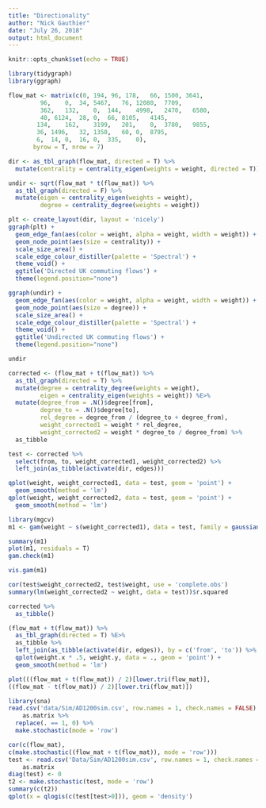 ```yaml
---
title: "Directionality"
author: "Nick Gauthier"
date: "July 26, 2018"
output: html_document
---
```


```r
knitr::opts_chunk$set(echo = TRUE)
```

```r
library(tidygraph)
library(ggraph)
```

```r
flow_mat <- matrix(c(0,	194, 96, 178,	66, 1500, 3641,
         96,	0,	34,	5467,	76,	12080,	7709,
         362,	132,	0,	144,	4998,	2470,	6580,
         40, 6124,	28,	0,	66,	8105,	4145,	
        134,	162,	3199,	201,	0,	3780,	9855,
        36,	1496,	32,	1350,	60,	0,	8795,
        6,	14,	0,	16,	0,	335,	0), 
       byrow = T, nrow = 7) 

dir <- as_tbl_graph(flow_mat, directed = T) %>%
  mutate(centrality = centrality_eigen(weights = weight, directed = T))
```

```r
undir <- sqrt(flow_mat * t(flow_mat)) %>%
  as_tbl_graph(directed = F) %>%
  mutate(eigen = centrality_eigen(weights = weight),
         degree = centrality_degree(weights = weight))
```

```r
plt <- create_layout(dir, layout = 'nicely')
ggraph(plt) +
  geom_edge_fan(aes(color = weight, alpha = weight, width = weight)) +
  geom_node_point(aes(size = centrality)) +
  scale_size_area() +
  scale_edge_colour_distiller(palette = 'Spectral') +
  theme_void() +
  ggtitle('Directed UK commuting flows') +
  theme(legend.position="none")
```


```r
ggraph(undir) +
  geom_edge_fan(aes(color = weight, alpha = weight, width = weight)) +
  geom_node_point(aes(size = degree)) +
  scale_size_area() +
  scale_edge_colour_distiller(palette = 'Spectral') +
  theme_void() +
  ggtitle('Undirected UK commuting flows') +
  theme(legend.position="none")
```

```r
undir 

corrected <- (flow_mat + t(flow_mat)) %>%
  as_tbl_graph(directed = T) %>%
  mutate(degree = centrality_degree(weights = weight),
         eigen = centrality_eigen(weights = weight)) %E>%
  mutate(degree_from = .N()$degree[from],
         degree_to = .N()$degree[to],
         rel_degree = degree_from / (degree_to + degree_from),
         weight_corrected1 = weight * rel_degree,
         weight_corrected2 = weight * degree_to / degree_from) %>%
  as_tibble
```

```r
test <- corrected %>%  
  select(from, to, weight_corrected1, weight_corrected2) %>%
  left_join(as_tibble(activate(dir, edges))) 

qplot(weight, weight_corrected1, data = test, geom = 'point') +
  geom_smooth(method = 'lm')
qplot(weight, weight_corrected2, data = test, geom = 'point') +
  geom_smooth(method = 'lm')
```

```r
library(mgcv)
m1 <- gam(weight ~ s(weight_corrected1), data = test, family = gaussian(link = 'log'))

summary(m1)
plot(m1, residuals = T)
gam.check(m1)

vis.gam(m1)
```



```r
cor(test$weight_corrected2, test$weight, use = 'complete.obs')
summary(lm(weight_corrected2 ~ weight, data = test))$r.squared
```

```r
corrected %>%
  as_tibble()
```

```r
(flow_mat + t(flow_mat)) %>%
  as_tbl_graph(directed = T) %E>%
  as_tibble %>%
  left_join(as_tibble(activate(dir, edges)), by = c('from', 'to')) %>%
  qplot(weight.x * .5, weight.y, data = ., geom = 'point') +
  geom_smooth(method = 'lm')
```

```r
plot(((flow_mat + t(flow_mat)) / 2)[lower.tri(flow_mat)],
((flow_mat - t(flow_mat)) / 2)[lower.tri(flow_mat)])
```

```r
library(sna)
read.csv('data/Sim/AD1200sim.csv', row.names = 1, check.names = FALSE) %>% 
    as.matrix %>%
  replace(. == 1, 0) %>%
  make.stochastic(mode = 'row')

cor(c(flow_mat),
c(make.stochastic((flow_mat + t(flow_mat)), mode = 'row')))
test <- read.csv('Data/Sim/AD1200sim.csv', row.names = 1, check.names = FALSE) %>%
    as.matrix
diag(test) <- 0
t2 <- make.stochastic(test, mode = 'row')
summary(c(t2))
qplot(x = qlogis(c(test[test>0])), geom = 'density')
```

